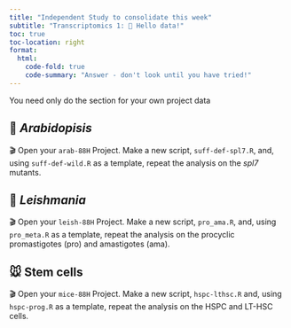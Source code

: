 ```yaml
---
title: "Independent Study to consolidate this week"
subtitle: "Transcriptomics 1: 👋 Hello data!"
toc: true
toc-location: right
format:
  html:
    code-fold: true
    code-summary: "Answer - don't look until you have tried!"
---
```


You need only do the section for your own project data

## 🎄 *Arabidopisis*

🎬 Open your `arab-88H` Project. Make a new script, `suff-def-spl7.R`,
and, using `suff-def-wild.R` as a template, repeat the analysis on the
*spl7* mutants.

## 💉 *Leishmania*

🎬 Open your `leish-88H` Project. Make a new script, `pro_ama.R`, and,
using `pro_meta.R` as a template, repeat the analysis on the procyclic
promastigotes (pro) and amastigotes (ama).

## 🐭 Stem cells

🎬 Open your `mice-88H` Project. Make a new script, `hspc-lthsc.R` and,
using `hspc-prog.R` as a template, repeat the analysis on the HSPC and
LT-HSC cells.
